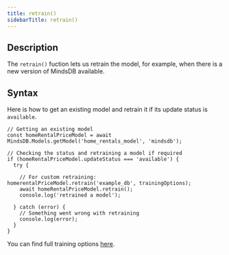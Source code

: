 ```yaml
---
title: retrain()
sidebarTitle: retrain()
---
```


## Description

The `retrain()` fuction lets us retrain the model, for example, when there is a new version of MindsDB available.

## Syntax

Here is how to get an existing model and retrain it if its update status is `available`.

```
// Getting an existing model
const homeRentalPriceModel = await MindsDB.Models.getModel('home_rentals_model', 'mindsdb');

// Checking the status and retraining a model if required
if (homeRentalPriceModel.updateStatus === 'available') {
  try {
  
    // For custom retraining: homerentalPriceModel.retrain('example_db', trainingOptions);
    await homeRentalPriceModel.retrain();
    console.log('retrained a model');
      
  } catch (error) {
    // Something went wrong with retraining
    console.log(error);
  }
}
```

You can find full training options [here](https://mindsdb.github.io/mindsdb-js-sdk/interfaces/models_trainingOptions.TrainingOptions.html).
